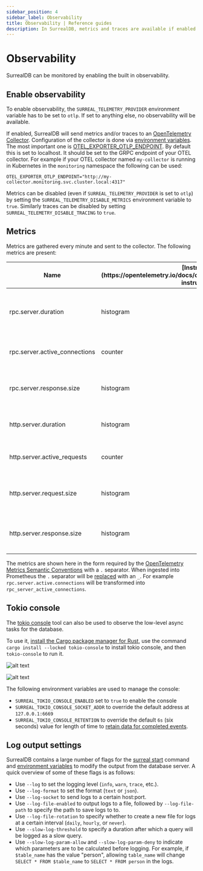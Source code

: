 ```yaml
---
sidebar_position: 4
sidebar_label: Observability
title: Observability | Reference guides
description: In SurrealDB, metrics and traces are available if enabled⁠.
---
```



# Observability

SurrealDB can be monitored by enabling the built in observability.

## Enable observability
To enable observability, the `SURREAL_TELEMETRY_PROVIDER` environment variable has to be set to `otlp`. If set to anything else, no observability will be available.

If enabled, SurrealDB will send metrics and/or traces to an [OpenTelemetry Collector](https://opentelemetry.io/docs/collector/).  Configuration of the collector is done via [environment variables](https://opentelemetry.io/docs/languages/sdk-configuration/otlp-exporter/). The most important one is [OTEL_EXPORTER_OTLP_ENDPOINT](https://opentelemetry.io/docs/languages/sdk-configuration/otlp-exporter/#otel_exporter_otlp_endpoint). By default this is set to localhost. It should be set to the GRPC endpoint of your OTEL collector. For example if your OTEL collector named `my-collector` is running in Kubernetes in the `monitoring` namespace the following can be used: 

```
OTEL_EXPORTER_OTLP_ENDPOINT="http://my-collector.monitoring.svc.cluster.local:4317"
```

Metrics can be disabled (even if `SURREAL_TELEMETRY_PROVIDER` is set to `otlp`) by setting the `SURREAL_TELEMETRY_DISABLE_METRICS` environment variable to `true`. Similarly traces can be disabled by setting `SURREAL_TELEMETRY_DISABLE_TRACING` to `true`.

## Metrics

Metrics are gathered every minute and sent to the collector. The following metrics are present:

<table>
    <thead>
        <tr>
            <th colspan="1" scope="col">Name</th>
            <th colspan="1" scope="col">[Instrument](https://opentelemetry.io/docs/concepts/signals/metrics/#metric-instruments)</th>
            <th colspan="1" scope="col">Explanation</th>
        </tr>
    </thead>
    <tbody>
        <tr>
            <td colspan="1" scope="row" data-label="Metric name">
                rpc.server.duration
            </td>
            <td colspan="1" scope="row" data-label="Type">
                histogram
            </td>
            <td colspan="1" scope="row" data-label="Explanation">
                Measures duration of inbound RPC requests in milliseconds
            </td>
        </tr>
        <tr>
            <td colspan="1" scope="row" data-label="Metric name">
                rpc.server.active_connections
            </td>
            <td colspan="1" scope="row" data-label="Type">
                counter
            </td>
            <td colspan="1" scope="row" data-label="Explanation">
                The number of active WebSocket connections
            </td>
        </tr>
        <tr>
            <td colspan="1" scope="row" data-label="Metric name">
                rpc.server.response.size
            </td>
            <td colspan="1" scope="row" data-label="Type">
                histogram
            </td>
            <td colspan="1" scope="row" data-label="Explanation">
                Measures the size of HTTP response messages
            </td>
        </tr>
        <tr>
            <td colspan="1" scope="row" data-label="Metric name">
                http.server.duration
            </td>
            <td colspan="1" scope="row" data-label="Type">
                histogram
            </td>
            <td colspan="1" scope="row" data-label="Explanation">
                The HTTP server duration in milliseconds
            </td>
        </tr>
        <tr>
            <td colspan="1" scope="row" data-label="Metric name">
                http.server.active_requests
            </td>
            <td colspan="1" scope="row" data-label="Type">
                counter
            </td>
            <td colspan="1" scope="row" data-label="Explanation">
                The number of active HTTP requests
            </td>
        </tr>
        <tr>
            <td colspan="1" scope="row" data-label="Metric name">
                http.server.request.size
            </td>
            <td colspan="1" scope="row" data-label="Type">
                histogram
            </td>
            <td colspan="1" scope="row" data-label="Explanation">
                Measures the size of HTTP request messages
            </td>
        </tr>
        <tr>
            <td colspan="1" scope="row" data-label="Metric name">
                http.server.response.size
            </td>
            <td colspan="1" scope="row" data-label="Type">
                histogram
            </td>
            <td colspan="1" scope="row" data-label="Explanation">
                Measures the size of HTTP response messages
            </td>
        </tr>
    </tbody>
</table>

The metrics are shown here in the form required by the [OpenTelemetry Metrics Semantic Conventions](https://opentelemetry.io/docs/specs/semconv/general/metrics/) with a `.` separator. When ingested into Prometheus the `.` separator will be [replaced](https://prometheus.io/blog/2024/03/14/commitment-to-opentelemetry/#support-utf-8-metric-and-label-names) with an `_`. For example `rpc.server.active.connections` will be transformed into `rpc_server_active_connections`.

## Tokio console

<Since v="v3.0.0-alpha.7" />

The [tokio console](https://github.com/tokio-rs/console) tool can also be used to observe the low-level async tasks for the database.

To use it, [install the Cargo package manager for Rust](https://doc.rust-lang.org/cargo/getting-started/installation.html), use the command `cargo install --locked tokio-console` to install tokio console, and then `tokio-console` to run it.

![alt text](tokio_console_1.png)

![alt text](tokio_console_2.png)

The following environment variables are used to manage the console:

* `SURREAL_TOKIO_CONSOLE_ENABLED` set to `true` to enable the console
* `SURREAL_TOKIO_CONSOLE_SOCKET_ADDR` to override the default address at `127.0.0.1:6669`
* `SURREAL_TOKIO_CONSOLE_RETENTION` to override the default `6s` (six seconds) value for length of time to [retain data for completed events](https://docs.rs/console-subscriber/0.4.1/console_subscriber/struct.Builder.html#method.retention).

## Log output settings

SurrealDB contains a large number of flags for the [surreal start](/docs/surrealdb/cli/start) command and [environment variables](/docs/surrealdb/cli/env) to modify the output from the database server. A quick overview of some of these flags is as follows:

* Use `--log` to set the logging level (`info`, `warn`, `trace`, etc.).
* Use `--log-format` to set the format (`text` or `json`).
* Use `--log-socket` to send logs to a certain host:port.
* Use `--log-file-enabled` to output logs to a file, followed by `--log-file-path` to specify the path to save logs to to.
* Use `--log-file-rotation` to specify whether to create a new file for logs at a certain interval (`daily`, `hourly`, or `never`).
* Use `--slow-log-threshold` to specify a duration after which a query will be logged as a slow query.
* Use `--slow-log-param-allow` and `--slow-log-param-deny` to indicate which parameters are to be calculated before logging. For example, if `$table_name` has the value "person", allowing `table_name` will change `SELECT * FROM $table_name` to `SELECT * FROM person` in the logs.

